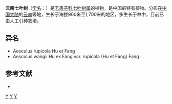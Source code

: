 {{Speciesbox
| genus = Aesculus
| species = wangii
| image = Aesculus wangii - Kunming Botanical Garden - DSC02928.JPG
| authority = Hu
| subdivision_ranks =[[变种|变种]]
| subdivision =
* 云南七叶树 ''A. w.'' var. ''wangii''
* [[石生七叶树|石生七叶树]] ''A. w.'' var. ''rupicola''
}}

'''云南七叶树'''（[[学名|学名]]：{{lang|la|''Aesculus wangii''}}）是[[无患子科|无患子科]][[七叶树属|七叶树属]]的植物，是中国的特有植物。分布在[[中国大陆|中国大陆]]的[[云南|云南]]等地，生长于海拔900米至1,700米的地区，多生长于林中，目前已由人工引种栽培。

== 异名 ==
* Aesculus rupicola Hu et Fang
* Aesculus wangii Hu ex Fang var. rupicola (Hu et Fang) Fang

== 参考文献 ==
<div class="references-small">
* {{cite web| url =http://www.bioinfo.cn/db05/KmzwSpecies.php?action=view&id=10720| title =云南七叶树（原变种）| work =《中国高等植物数据库全库》| publisher =中国科学院微生物研究所| author =昆明植物研究所| accessdate =2009-02-24| deadurl =yes| archiveurl =https://web.archive.org/web/20160305031125/http://www.bioinfo.cn/db05/KmzwSpecies.php?action=view&id=10720| archivedate =2016-03-05}}
</div>
{{Taxonbar|from=Q4688551}}

[[Category:七叶树属|Y]]
[[Category:云南植物|Y]]
[[Category:中国特有植物|Y]]